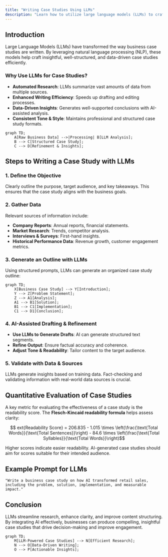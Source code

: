 ```yaml
---
title: "Writing Case Studies Using LLMs"
description: "Learn how to utilize large language models (LLMs) to craft detailed and insightful business case studies."
---
```


## Introduction
Large Language Models (LLMs) have transformed the way business case studies are written. By leveraging natural language processing (NLP), these models help craft insightful, well-structured, and data-driven case studies efficiently. 

### Why Use LLMs for Case Studies?
- **Automated Research**: LLMs summarize vast amounts of data from multiple sources.
- **Enhanced Writing Efficiency**: Speeds up drafting and editing processes.
- **Data-Driven Insights**: Generates well-supported conclusions with AI-assisted analysis.
- **Consistent Tone & Style**: Maintains professional and structured case study formats.

```mermaid
graph TD;
    A[Raw Business Data] -->|Processing| B[LLM Analysis];
    B --> C[Structured Case Study];
    C --> D[Refinement & Insights];
```

## Steps to Writing a Case Study with LLMs

### 1. Define the Objective
Clearly outline the purpose, target audience, and key takeaways. This ensures that the case study aligns with the business goals.

### 2. Gather Data
Relevant sources of information include:
- **Company Reports**: Annual reports, financial statements.
- **Market Research**: Trends, competitor analysis.
- **Interviews & Surveys**: First-hand insights.
- **Historical Performance Data**: Revenue growth, customer engagement metrics.

### 3. Generate an Outline with LLMs
Using structured prompts, LLMs can generate an organized case study outline:

```mermaid
graph TD;
    X[Business Case Study] --> Y[Introduction];
    Y --> Z[Problem Statement];
    Z --> A1[Analysis];
    A1 --> B1[Solution];
    B1 --> C1[Implementation];
    C1 --> D1[Conclusion];
```

### 4. AI-Assisted Drafting & Refinement
- **Use LLMs to Generate Drafts**: AI can generate structured text segments.
- **Refine Output**: Ensure factual accuracy and coherence.
- **Adjust Tone & Readability**: Tailor content to the target audience.

### 5. Validate with Data & Sources
LLMs generate insights based on training data. Fact-checking and validating information with real-world data sources is crucial.

## Quantitative Evaluation of Case Studies
A key metric for evaluating the effectiveness of a case study is the readability score. The **Flesch-Kincaid readability formula** helps assess clarity:

```math
	ext{Readability Score} = 206.835 - 1.015 \times \left(\frac{\text{Total Words}}{\text{Total Sentences}}\right) - 84.6 \times \left(\frac{\text{Total Syllables}}{\text{Total Words}}\right)
```

Higher scores indicate easier readability. AI-generated case studies should aim for scores suitable for their intended audience.

## Example Prompt for LLMs
```plaintext
"Write a business case study on how AI transformed retail sales, including the problem, solution, implementation, and measurable impact."
```

## Conclusion
LLMs streamline research, enhance clarity, and improve content structuring. By integrating AI effectively, businesses can produce compelling, insightful case studies that drive decision-making and improve engagement.

```mermaid
graph TD;
    M[LLM-Powered Case Studies] --> N[Efficient Research];
    N --> O[Data-Driven Writing];
    O --> P[Actionable Insights];
